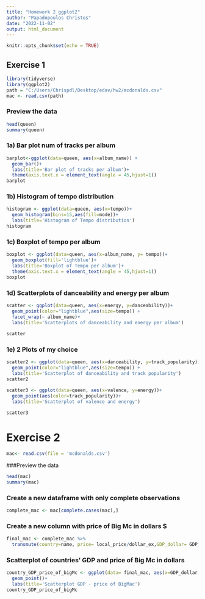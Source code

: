 ```yaml
---
title: "Homework 2 ggplot2"
author: "Papadopoulos Christos"
date: "2022-11-02"
output: html_document 
---
```


```r
knitr::opts_chunk$set(echo = TRUE)
```

## Exercise 1
```r
library(tidyverse)
library(ggplot2)
path = "C:/Users/Chrispdl/Desktop/edav/hw2/mcdonalds.csv"
mac <- read.csv(path)
```

### Preview the data 

```r
head(queen) 
summary(queen)
```
 
###  1a) Bar plot num of tracks per album
```r
barplot<-ggplot(data=queen, aes(x=album_name)) +
  geom_bar()+
  labs(title='Bar plot of tracks per album')+
  theme(axis.text.x = element_text(angle = 45,hjust=1))
barplot
```

### 1b)  Histogram of tempo distribution
```r
histogram <- ggplot(data=queen, aes(x=tempo))+
  geom_histogram(bins=15,aes(fill=mode))+
  labs(title='Histogram of Tempo distribution')
histogram
``` 

### 1c) Boxplot of tempo per album

```r
boxplot <- ggplot(data=queen, aes(x=album_name, y= tempo))+
  geom_boxplot(fill='lightblue')+
  labs(title='Boxplot of Tempo per album')+
  theme(axis.text.x = element_text(angle = 45,hjust=1))
boxplot
```

### 1d) Scatterplots of danceability and energy per album

``` r
scatter <- ggplot(data=queen, aes(x=energy, y=danceability))+
  geom_point(color="lightblue",aes(size=tempo)) + 
  facet_wrap(~ album_name)+
  labs(title='Scatterplots of danceability and energy per album')
  
scatter  

```

### 1e) 2 Plots of my choice
```r
scatter2 <- ggplot(data=queen, aes(x=danceability, y=track_popularity))+
  geom_point(color="lightblue",aes(size=tempo)) + 
  labs(title='Scatterplot of danceability and track popularity')
scatter2

scatter3 <- ggplot(data=queen, aes(x=valence, y=energy))+ 
  geom_point(aes(color=track_popularity))+
  labs(title='Scatterplot of valence and energy')
  
scatter3
```

# Exercise 2
```r
mac<- read.csv(file = 'mcdonalds.csv')
```

###Preview the data 
```r
head(mac)
summary(mac)
```

### Create a new dataframe with only complete observations
```r
complete_mac <- mac[complete.cases(mac),]
```

### Create a new column with price of Big Mc in dollars $
```r
final_mac <- complete_mac %>%
  transmute(country=name, price= local_price/dollar_ex,GDP_dollar= GDP_dollar)
```


### Scatterplot of  countries' GDP and price of Big Mc in dollars
```r
country_GDP_price_of_bigMc <- ggplot(data= final_mac, aes(x=GDP_dollar ,y=price))+
  geom_point()+
  labs(title='Scatterplot GDP - price of BigMac')
country_GDP_price_of_bigMc 
```


